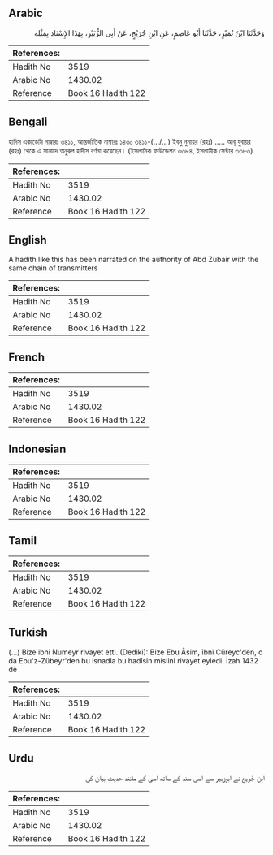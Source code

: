 ## Arabic


<div dir="rtl" lang="ar" style={{fontSize:'larger',backgroundColor:'#f8f9fa',padding:20}}>
وَحَدَّثَنَا ابْنُ نُمَيْرٍ، حَدَّثَنَا أَبُو عَاصِمٍ، عَنِ ابْنِ جُرَيْجٍ، عَنْ أَبِي الزُّبَيْرِ، بِهَذَا الإِسْنَادِ بِمِثْلِهِ
</div>
<div style={{backgroundColor:'#f8f9fa',padding:20, marginBottom: 10}}><table> <thead> <tr> <th>References:</th> <th></th> </tr> </thead> <tbody><tr><td>Hadith No</td><td>3519</td></tr><tr><td>Arabic No</td><td>1430.02</td></tr><tr><td>Reference</td><td>Book 16 Hadith 122</td></tr></tbody></table></div>

## Bengali


<div dir="ltr" lang="bn" style={{fontSize:'larger',backgroundColor:'#f8f9fa',padding:20}}>
হাদিস একাডেমি নাম্বারঃ ৩৪১১, আন্তর্জাতিক নাম্বারঃ ১৪৩০ ৩৪১১-(.../...) ইবনু নুমায়র (রহঃ) ..... আবূ যুবায়র (রহঃ) থেকে এ সানাদে অনুরূপ হাদীস বর্ণনা করেছেন। (ইসলামিক ফাউন্ডেশন ৩৩৮৪, ইসলামীক সেন্টার ৩৩৮৩)
</div>
<div style={{backgroundColor:'#f8f9fa',padding:20, marginBottom: 10}}><table> <thead> <tr> <th>References:</th> <th></th> </tr> </thead> <tbody><tr><td>Hadith No</td><td>3519</td></tr><tr><td>Arabic No</td><td>1430.02</td></tr><tr><td>Reference</td><td>Book 16 Hadith 122</td></tr></tbody></table></div>

## English


<div dir="ltr" lang="en" style={{fontSize:'larger',backgroundColor:'#f8f9fa',padding:20}}>
A hadith like this has been narrated on the authority of Abd Zubair with the same chain of transmitters
</div>
<div style={{backgroundColor:'#f8f9fa',padding:20, marginBottom: 10}}><table> <thead> <tr> <th>References:</th> <th></th> </tr> </thead> <tbody><tr><td>Hadith No</td><td>3519</td></tr><tr><td>Arabic No</td><td>1430.02</td></tr><tr><td>Reference</td><td>Book 16 Hadith 122</td></tr></tbody></table></div>

## French


<div dir="ltr" lang="fr" style={{fontSize:'larger',backgroundColor:'#f8f9fa',padding:20}}>

</div>
<div style={{backgroundColor:'#f8f9fa',padding:20, marginBottom: 10}}><table> <thead> <tr> <th>References:</th> <th></th> </tr> </thead> <tbody><tr><td>Hadith No</td><td>3519</td></tr><tr><td>Arabic No</td><td>1430.02</td></tr><tr><td>Reference</td><td>Book 16 Hadith 122</td></tr></tbody></table></div>

## Indonesian


<div dir="ltr" lang="id" style={{fontSize:'larger',backgroundColor:'#f8f9fa',padding:20}}>

</div>
<div style={{backgroundColor:'#f8f9fa',padding:20, marginBottom: 10}}><table> <thead> <tr> <th>References:</th> <th></th> </tr> </thead> <tbody><tr><td>Hadith No</td><td>3519</td></tr><tr><td>Arabic No</td><td>1430.02</td></tr><tr><td>Reference</td><td>Book 16 Hadith 122</td></tr></tbody></table></div>

## Tamil


<div dir="ltr" lang="ta" style={{fontSize:'larger',backgroundColor:'#f8f9fa',padding:20}}>

</div>
<div style={{backgroundColor:'#f8f9fa',padding:20, marginBottom: 10}}><table> <thead> <tr> <th>References:</th> <th></th> </tr> </thead> <tbody><tr><td>Hadith No</td><td>3519</td></tr><tr><td>Arabic No</td><td>1430.02</td></tr><tr><td>Reference</td><td>Book 16 Hadith 122</td></tr></tbody></table></div>

## Turkish


<div dir="ltr" lang="tr" style={{fontSize:'larger',backgroundColor:'#f8f9fa',padding:20}}>
(…) Bize ibni Numeyr rivayet etti. (Dediki): Bize Ebu Âsim, îbni Cüreyc'den, o da Ebu'z-Zübeyr'den bu isnadla bu hadîsin mislini rivayet eyledi. İzah 1432 de
</div>
<div style={{backgroundColor:'#f8f9fa',padding:20, marginBottom: 10}}><table> <thead> <tr> <th>References:</th> <th></th> </tr> </thead> <tbody><tr><td>Hadith No</td><td>3519</td></tr><tr><td>Arabic No</td><td>1430.02</td></tr><tr><td>Reference</td><td>Book 16 Hadith 122</td></tr></tbody></table></div>

## Urdu


<div dir="rtl" lang="ur" style={{fontSize:'larger',backgroundColor:'#f8f9fa',padding:20}}>
ابن جُریج نے ابوزبیر سے اسی سند کے ساتھ اسی کے مانند حدیث بیان کی
</div>
<div style={{backgroundColor:'#f8f9fa',padding:20, marginBottom: 10}}><table> <thead> <tr> <th>References:</th> <th></th> </tr> </thead> <tbody><tr><td>Hadith No</td><td>3519</td></tr><tr><td>Arabic No</td><td>1430.02</td></tr><tr><td>Reference</td><td>Book 16 Hadith 122</td></tr></tbody></table></div>